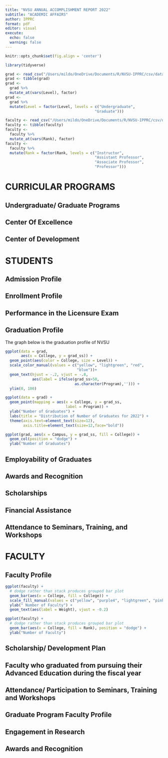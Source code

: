 ```yaml
---
title: "NVSU ANNUAL ACCOMPLISHMENT REPORT 2022"
subtitle: "ACADEMIC AFFAIRS"
author: IPPRC
format: pdf
editor: visual
execute:
  echo: false
  warning: false
---
```


```r
knitr::opts_chunk$set(fig.align = 'center')
```

```r
library(tidyverse)
```

```r
grad <- read_csv("/Users/mildo/OneDrive/Documents/R/NVSU-IPPRC/csv/data1.csv")
grad <- tibble(grad)
grad <-
  grad %>%
  mutate_at(vars(Level), factor)
grad <- 
  grad %>%
  mutate(Level = factor(Level, levels = c("Undergraduate",
                                        "Graduate")))
```

```r
faculty <- read_csv("/Users/mildo/OneDrive/Documents/R/NVSU-IPPRC/csv/data2.csv")
faculty <- tibble(faculty)
faculty <-
  faculty %>%
  mutate_at(vars(Rank), factor)
faculty <- 
  faculty %>%
  mutate(Rank = factor(Rank, levels = c("Instructor",
                                        "Assistant Professor",
                                        "Associate Professor",
                                        "Professor")))
```

# CURRICULAR PROGRAMS

## Undergraduate/ Graduate Programs

## Center Of Excellence

## Center of Development

# STUDENTS

## Admission Profile

## Enrollment Profile

## Performance in the Licensure Exam

## Graduation Profile

The graph below is the graduation profile of NVSU

```r
ggplot(data = grad,
       aes(x = College, y = grad_ss)) +
  geom_point(aes(color = College, size = Level)) +
  scale_color_manual(values = c("yellow", "lightgreen", "red",
                                "blue"))+
  geom_text(hjust = -.2, vjust = -.8, 
            aes(label = ifelse(grad_ss>50,
                               as.character(Program),''))) +
  ylim(0, 100)
```

```r
ggplot(data = grad) + 
  geom_point(mapping = aes(x = College, y = grad_ss,
                           label = Program)) +
  ylab("Number of Graduates") +
  labs(title = "Distribution of Number of Graduates for 2022") +
  theme(axis.text=element_text(size=12),
        axis.title=element_text(size=12,face="bold"))
```

```r
ggplot(grad, aes(x = Campus, y = grad_ss, fill = College)) +
  geom_col(position = "dodge") +
  ylab("Number of Graduates")
```

## Employability of Graduates

## Awards and Recognition

## Scholarships

## Financial Assistance

## Attendance to Seminars, Training, and Workshops

# FACULTY

## Faculty Profile

```r
ggplot(faculty) + 
  # dodge rather than stack produces grouped bar plot
  geom_bar(aes(x = College, fill = College)) +
  scale_fill_manual(values = c("yellow", "purple4", "lightgreen", "pink", "darkgreen", "red", "blue", "gray")) +
  ylab(" Number of Faculty") +
  geom_text(aes(label = Weight), vjust = -0.2)
```

```r
ggplot(faculty) + 
  # dodge rather than stack produces grouped bar plot
  geom_bar(aes(x = College, fill = Rank), position = "dodge") +
  ylab("Number of Faculty")
```

## Scholarship/ Development Plan

## Faculty who graduated from pursuing their Advanced Education during the fiscal year

## Attendance/ Participation to Seminars, Training and Workshops

## Graduate Program Faculty Profile

## Engagement in Research

## Awards and Recognition
